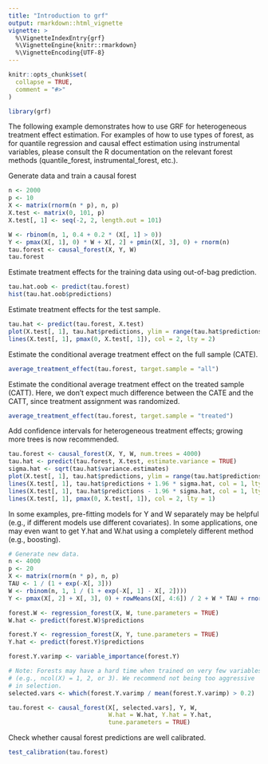 ```yaml
---
title: "Introduction to grf"
output: rmarkdown::html_vignette
vignette: >
  %\VignetteIndexEntry{grf}
  %\VignetteEngine{knitr::rmarkdown}
  %\VignetteEncoding{UTF-8}
---
```


```r
knitr::opts_chunk$set(
  collapse = TRUE,
  comment = "#>"
)
```

```r
library(grf)
```

The following example demonstrates how to use GRF for heterogeneous treatment effect estimation. For examples of how to use types of forest, as for quantile regression and causal effect estimation using instrumental variables, please consult the R documentation on the relevant forest methods (quantile_forest, instrumental_forest, etc.).

Generate data and train a causal forest
```r
n <- 2000
p <- 10
X <- matrix(rnorm(n * p), n, p)
X.test <- matrix(0, 101, p)
X.test[, 1] <- seq(-2, 2, length.out = 101)

W <- rbinom(n, 1, 0.4 + 0.2 * (X[, 1] > 0))
Y <- pmax(X[, 1], 0) * W + X[, 2] + pmin(X[, 3], 0) + rnorm(n)
tau.forest <- causal_forest(X, Y, W)
tau.forest
```

Estimate treatment effects for the training data using out-of-bag prediction.
```r
tau.hat.oob <- predict(tau.forest)
hist(tau.hat.oob$predictions)
```

Estimate treatment effects for the test sample.
```r
tau.hat <- predict(tau.forest, X.test)
plot(X.test[, 1], tau.hat$predictions, ylim = range(tau.hat$predictions, 0, 2), xlab = "x", ylab = "tau", type = "l")
lines(X.test[, 1], pmax(0, X.test[, 1]), col = 2, lty = 2)
```

Estimate the conditional average treatment effect on the full sample (CATE).
```r
average_treatment_effect(tau.forest, target.sample = "all")
```

Estimate the conditional average treatment effect on the treated sample (CATT).
Here, we don't expect much difference between the CATE and the CATT, since
treatment assignment was randomized.
```r
average_treatment_effect(tau.forest, target.sample = "treated")
```

Add confidence intervals for heterogeneous treatment effects; growing more trees is now recommended.
```r
tau.forest <- causal_forest(X, Y, W, num.trees = 4000)
tau.hat <- predict(tau.forest, X.test, estimate.variance = TRUE)
sigma.hat <- sqrt(tau.hat$variance.estimates)
plot(X.test[, 1], tau.hat$predictions, ylim = range(tau.hat$predictions + 1.96 * sigma.hat, tau.hat$predictions - 1.96 * sigma.hat, 0, 2), xlab = "x", ylab = "tau", type = "l")
lines(X.test[, 1], tau.hat$predictions + 1.96 * sigma.hat, col = 1, lty = 2)
lines(X.test[, 1], tau.hat$predictions - 1.96 * sigma.hat, col = 1, lty = 2)
lines(X.test[, 1], pmax(0, X.test[, 1]), col = 2, lty = 1)
```

In some examples, pre-fitting models for Y and W separately may
be helpful (e.g., if different models use different covariates).
In some applications, one may even want to get Y.hat and W.hat
using a completely different method (e.g., boosting).

```r
# Generate new data.
n <- 4000
p <- 20
X <- matrix(rnorm(n * p), n, p)
TAU <- 1 / (1 + exp(-X[, 3]))
W <- rbinom(n, 1, 1 / (1 + exp(-X[, 1] - X[, 2])))
Y <- pmax(X[, 2] + X[, 3], 0) + rowMeans(X[, 4:6]) / 2 + W * TAU + rnorm(n)

forest.W <- regression_forest(X, W, tune.parameters = TRUE)
W.hat <- predict(forest.W)$predictions

forest.Y <- regression_forest(X, Y, tune.parameters = TRUE)
Y.hat <- predict(forest.Y)$predictions

forest.Y.varimp <- variable_importance(forest.Y)

# Note: Forests may have a hard time when trained on very few variables
# (e.g., ncol(X) = 1, 2, or 3). We recommend not being too aggressive
# in selection.
selected.vars <- which(forest.Y.varimp / mean(forest.Y.varimp) > 0.2)

tau.forest <- causal_forest(X[, selected.vars], Y, W,
                            W.hat = W.hat, Y.hat = Y.hat,
                            tune.parameters = TRUE)
```

Check whether causal forest predictions are well calibrated.
```r
test_calibration(tau.forest)
```
